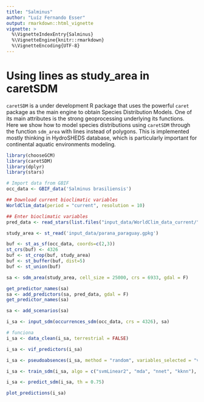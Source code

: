 ```yaml
---
title: "Salminus"
author: "Luíz Fernando Esser"
output: rmarkdown::html_vignette
vignette: >
  %\VignetteIndexEntry{Salminus}
  %\VignetteEngine{knitr::rmarkdown}
  %\VignetteEncoding{UTF-8}
---
```


# Using lines as study_area in caretSDM

`caretSDM` is a under development R package that uses the powerful `caret` package as the main engine to obtain Species Distribution Models. One of its main attributes is the strong geoprocessing underlying its functions. Here we show how to model species distributions using `caretSDM` through the function `sdm_area` with lines instead of polygons. This is implemented mostly thinking in HydroSHEDS database, which is particularly important for continental aquatic environments modeling.

```r
library(chooseGCM)
library(caretSDM)
library(dplyr)
library(stars)
```

```r
# Import data from GBIF
occ_data <- GBIF_data('Salminus brasiliensis')
```

```r
## Download current bioclimatic variables
WorldClim_data(period = "current", resolution = 10)

## Enter bioclimatic variables
pred_data <- read_stars(list.files("input_data/WorldClim_data_current/", full.names = T), along = "band", normalize_path = F)
```

```r
study_area <- st_read('input_data/parana_paraguay.gpkg')
```

```r
buf <- st_as_sf(occ_data, coords=c(2,3))
st_crs(buf) <- 4326
buf <- st_crop(buf, study_area)
buf <- st_buffer(buf, dist=5)
buf <- st_union(buf)
```

```r
sa <- sdm_area(study_area, cell_size = 25000, crs = 6933, gdal = F)
```

```r
get_predictor_names(sa)
sa <- add_predictors(sa, pred_data, gdal = F)
get_predictor_names(sa)
```

```r
sa <- add_scenarios(sa)
```

```r
i_sa <- input_sdm(occurrences_sdm(occ_data, crs = 4326), sa)
```

```r
# funciona
i_sa <- data_clean(i_sa, terrestrial = FALSE)
```

```r
i_sa <- vif_predictors(i_sa)
```

```r
i_sa <- pseudoabsences(i_sa, method = "random", variables_selected = "vif") 
```

```r
i_sa <- train_sdm(i_sa, algo = c("svmLinear2", "mda", "nnet", "kknn"), variables_selected = "vif")
```

```r
i_sa <- predict_sdm(i_sa, th = 0.75)
```

```r
plot_predictions(i_sa)
```
